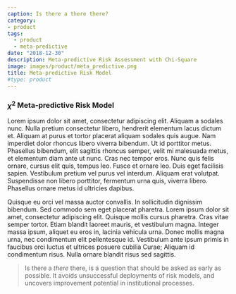 ```yaml
---
caption: Is there a there there?
category:
- product
tags:
  - product
  - meta-predictive
date: "2018-12-30"
description: Meta-predictive Risk Assessment with Chi-Square
image: images/product/meta_predictive.png
title: Meta-predictive Risk Model
#type: product
---
```

### $\chi^2$ Meta-predictive Risk Model

Lorem ipsum dolor sit amet, consectetur adipiscing elit. Aliquam a sodales nunc. Nulla pretium consectetur libero, hendrerit elementum lacus dictum et. Aliquam at purus et tortor placerat aliquam sodales quis augue. Nam imperdiet dolor rhoncus libero viverra bibendum. Ut id porttitor metus. Phasellus bibendum, elit sagittis rhoncus semper, velit mi malesuada metus, et elementum diam ante ut nunc. Cras nec tempor eros. Nunc quis felis ornare, cursus elit quis, tempus leo. Fusce et ornare leo. Duis eget facilisis sapien. Vestibulum pretium vel purus vel interdum. Aliquam erat volutpat. Suspendisse non libero porttitor, fermentum urna quis, viverra libero. Phasellus ornare metus id ultricies dapibus.

Quisque eu orci vel massa auctor convallis. In sollicitudin dignissim bibendum. Sed commodo sem eget placerat pharetra. Lorem ipsum dolor sit amet, consectetur adipiscing elit. Quisque mollis cursus pharetra. Cras vitae semper tortor. Etiam blandit laoreet mauris, et vestibulum magna. Integer massa ipsum, aliquet eu eros in, lacinia vehicula urna. Donec mollis magna urna, nec condimentum elit pellentesque id. Vestibulum ante ipsum primis in faucibus orci luctus et ultrices posuere cubilia Curae; Aliquam id condimentum risus. Nulla ornare blandit risus sed sagittis.

> Is there a *there* there, is a question that should be asked as early as possible. It avoids unsuccessful deployments of risk models, and uncovers improvement potential in institutional processes.

